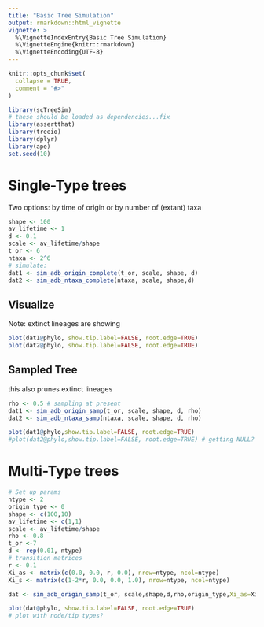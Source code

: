 ```yaml
---
title: "Basic Tree Simulation"
output: rmarkdown::html_vignette
vignette: >
  %\VignetteIndexEntry{Basic Tree Simulation}
  %\VignetteEngine{knitr::rmarkdown}
  %\VignetteEncoding{UTF-8}
---
```


```r
knitr::opts_chunk$set(
  collapse = TRUE,
  comment = "#>"
)
```

```r
library(scTreeSim)
# these should be loaded as dependencies...fix
library(assertthat)
library(treeio)
library(dplyr)
library(ape)
set.seed(10)

```
# Single-Type trees
Two options: by time of origin or by number of (extant) taxa
```r
shape <- 100
av_lifetime <- 1
d <- 0.1
scale <- av_lifetime/shape
t_or <- 6
ntaxa <- 2^6 
# simulate:
dat1 <- sim_adb_origin_complete(t_or, scale, shape, d)
dat2 <- sim_adb_ntaxa_complete(ntaxa, scale, shape,d)
```
## Visualize
 Note: extinct lineages are showing
  
```r
plot(dat1@phylo, show.tip.label=FALSE, root.edge=TRUE)
plot(dat2@phylo, show.tip.label=FALSE, root.edge=TRUE)
```

## Sampled Tree
 this also prunes extinct lineages

```r
rho <- 0.5 # sampling at present
dat1 <- sim_adb_origin_samp(t_or, scale, shape, d, rho)
dat2 <- sim_adb_ntaxa_samp(ntaxa, scale, shape, d, rho)

plot(dat1@phylo,show.tip.label=FALSE, root.edge=TRUE)
#plot(dat2@phylo,show.tip.label=FALSE, root.edge=TRUE) # getting NULL?

```

# Multi-Type trees

```r

# Set up params
ntype <- 2
origin_type <- 0
shape <- c(100,10)
av_lifetime <- c(1,1)
scale <- av_lifetime/shape
rho <- 0.8
t_or <-7 
d <- rep(0.01, ntype)
# transition matrices
r <- 0.1
Xi_as <- matrix(c(0.0, 0.0, r, 0.0), nrow=ntype, ncol=ntype)
Xi_s <- matrix(c(1-2*r, 0.0, 0.0, 1.0), nrow=ntype, ncol=ntype)

dat <- sim_adb_origin_samp(t_or, scale,shape,d,rho,origin_type,Xi_as=Xi_as, Xi_s=Xi_s)

plot(dat@phylo, show.tip.label=FALSE, root.edge=TRUE)
# plot with node/tip types?

```
